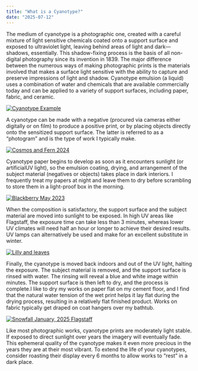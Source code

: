 ```yaml
---
title: "What is a Cyanotype?"
date: "2025-07-12"
---
```


The medium of cyanotype is a photographic one, created with a careful mixture of light sensitive chemicals coated onto a support surface and exposed to ultraviolet light, leaving behind areas of light and dark—shadows, essentially. This shadow-fixing process is the basis of all non-digital photography since its invention in 1839. The major difference between the numerous ways of making photographic prints is the materials involved that makes a surface light sensitive with the ability to capture and preserve impressions of light and shadow. Cyanotype emulsion (a liquid) uses a combination of water and chemicals that are available commercially today and can be applied to a variety of support surfaces, including paper, fabric, and ceramic.

<a href="/images/portfolio/california_native/full/CA%20Native%201.jpg" className="blog-image-link">
  <img 
    src="/images/portfolio/california_native/full/CA%20Native%201.jpg" 
    alt="Cyanotype Example" 
    style={{ display: 'block', margin: '2rem auto', maxWidth: '350px', width: '100%', borderRadius: '12px', boxShadow: '0 2px 8px rgba(0,0,0,0.1)' }} 
  />
</a>

A cyanotype can be made with a negative (procured via cameras either digitally or on film) to produce a positive print, or by placing objects directly onto the sensitized support surface.  The latter is referred to as a “photogram” and is the type of work I typically make.

<a href="/images/portfolio/glass/full/Cosmos%20and%20Fern%202024.jpg" className="blog-image-link">
  <img 
    src="/images/portfolio/glass/full/Cosmos%20and%20Fern%202024.jpg" 
    alt="Cosmos and Fern 2024" 
    style={{ display: 'block', margin: '2rem auto', maxWidth: '350px', width: '100%', borderRadius: '12px', boxShadow: '0 2px 8px rgba(0,0,0,0.1)' }} 
  />
</a>

Cyanotype paper begins to develop as soon as it encounters sunlight (or artificialUV light), so the emulsion coating, drying, and arrangement of the subject material (negatives or objects) takes place in dark interiors.  I frequently treat my papers at night and leave them to dry before scrambling to store them in a light-proof box in the morning.

<a href="/images/portfolio/herbaria/full/Blackberry%20May%202023.jpg" className="blog-image-link">
  <img 
    src="/images/portfolio/herbaria/full/Blackberry%20May%202023.jpg" 
    alt="Blackberry May 2023" 
    style={{ display: 'block', margin: '2rem auto', maxWidth: '350px', width: '100%', borderRadius: '12px', boxShadow: '0 2px 8px rgba(0,0,0,0.1)' }} 
  />
</a>

When the composition is satisfactory, the support surface and the subject material are moved into sunlight to be exposed.  In high UV areas like Flagstaff, the exposure time can take less than 3 minutes, whereas lower UV climates will need half an hour or longer to achieve their desired results. UV lamps can alternatively be used and make for an excellent substitute in winter.

<a href="/images/portfolio/misc_works/full/Lilly%20and%20leaves.jpg" className="blog-image-link">
  <img 
    src="/images/portfolio/misc_works/full/Lilly%20and%20leaves.jpg" 
    alt="Lilly and leaves" 
    style={{ display: 'block', margin: '2rem auto', maxWidth: '350px', width: '100%', borderRadius: '12px', boxShadow: '0 2px 8px rgba(0,0,0,0.1)' }} 
  />
</a>

Finally, the cyanotype is moved back indoors and out of the UV light, halting the exposure. The  subject material is removed, and the support surface is rinsed with water. The rinsing will reveal a blue and white image within minutes. The support surface is then left to dry, and the process is complete.I like to dry my works on paper flat on my cement floor, and I find that the natural water tension of the wet print helps it lay flat during the drying process, resulting in a relatively flat finished product.  Works on fabric typically get draped on coat hangers over my bathtub.

<a href="/images/portfolio/snowfall/full/Snowfall%20January,%202025%20Flagstaff.jpg" className="blog-image-link">
  <img 
    src="/images/portfolio/snowfall/full/Snowfall%20January,%202025%20Flagstaff.jpg" 
    alt="Snowfall January, 2025 Flagstaff" 
    style={{ display: 'block', margin: '2rem auto', maxWidth: '350px', width: '100%', borderRadius: '12px', boxShadow: '0 2px 8px rgba(0,0,0,0.1)' }} 
  />
</a>

Like most photographic works, cyanotype prints are moderately light stable. If exposed to direct sunlight over years the imagery will eventually fade.  This ephemeral quality of the cyanotype makes it even more precious in the years they are at their most vibrant. To extend the life of your cyanotypes, consider roasting their display every 6 months to allow works to “rest” in a dark place.